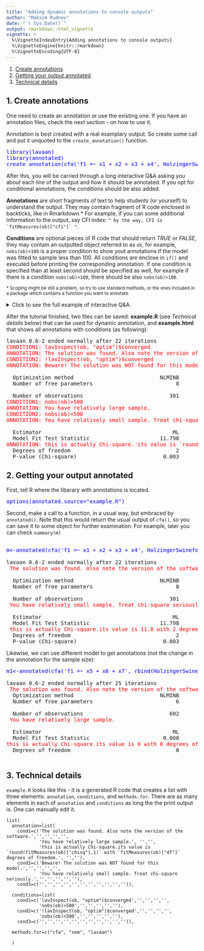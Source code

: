 ```yaml
---
title: "Adding dynamic annotations to console outputs"
author: "Maksim Rudnev"
date: "`r Sys.Date()`"
output: rmarkdown::html_vignette
vignette: >
  %\VignetteIndexEntry{Adding annotations to console outputs}
  %\VignetteEngine{knitr::rmarkdown}
  %\VignetteEncoding{UTF-8}
---
```



1. [Create annotations](#create-annotations)
2. [Getting your output annotated](#getting-your-output-annotated)
3. [Technical details](#technical-details)


## 1. Create annotations


One need to create an annotation or use the existing one. If you have an annotation files, check the next section - on how to use it.

Annotation is best created with a real examplary output. So create some call and put it unquoted to the `create_annotation()` function.


<pre><span style="color:blue">library(lavaan)
library(annotated)
create_annotation(cfa('f1 =~ x1 + x2 + x3 + x4', HolzingerSwineford1939))
</pre>

After this, you will be carried through a long interactive Q&A asking you about each line of the output and how it should be annotated. If you opt for conditional annotations, the conditions should be also added.

**Annotations** are short fragments of text to help students (or yourself) to understand the output. They may contain fragment of R code enclosed in backticks, like in Rmarkdown.\* For example, if you can some additional information to the output, say CFI index: ```" by the way, CFI is `fitMeasures(ob)["cfi"]` "```.

**Conditions** are optional pieces of R code that should return *TRUE* or *FALSE*, they may contain an outputted object referred to as `ob`, for example, `nobs(ob)<100` is a proper condition to show yout annotations if the model was fitted to sample less than 100. All conditions are enclose in `if()` and executed before printing the corresponding annotation. If one condition is specified than at least second should be specified as well, for example if there is a condition `nobs(ob)<100`, there should be also `nobs(ob)>100`.

<small>\* Scoping might be still a problem, so try to use standard methods, or the ones included in a package which contains a function you want to annotate.</small>

<details>
  <summary>
    Click to see the full example of interactive Q&A.
  </summary>

```

[1] lavaan 0.6-2 ended normally after 22 iterations
[2] 
[3]   Optimization method                           NLMINB
[4]   Number of free parameters                          8
[5] 
[6]   Number of observations                           301
[7] 
[8]   Estimator                                         ML
[9]   Model Fit Test Statistic                      11.798
[10]   Degrees of freedom                                 2
[11]   P-value (Chi-square)                           0.003
Above is the output you are going to annotate.

---------------------------------------------------------------------------

Would you like to make annotations conditional?
You will be prompted to add conditions for every line of current output. 

1: Yes
2: No

Selection: 1

---------------------------------------------------------------------------

Every condition will be saved as an R script. You can refer to the output object of the initial call as 'ob'.
Now I am going to return it line by line so you can add your annotations.
If you do not want to comment the line, just press 'Enter'.
---------------------------------------------------------------------------

[1] lavaan 0.6-2 ended normally after 22 iterations
Is it conditional? 

1: Yes
2: No

Selection: 1
---------------------------------------------------------------------------

What is condition 1? lavInspect(m, "optim")$converged

---------------------------------------------------------------------------

Annotate (condition 1): The solution was found. Also note the version of the software.

---------------------------------------------------------------------------

What is condition 2? !lavInspect(m, "optim")$converged

---------------------------------------------------------------------------

Annotate (condition 2): Beware! The solution was NOT found for this model.

---------------------------------------------------------------------------

Need to add another (last) condition? 

1: Yes
2: No

Selection: 2
---------------------------------------------------------------------------

[2] 
[3]   Optimization method                           NLMINB
Is it conditional? 

1: Yes
2: No

Selection: 2
---------------------------------------------------------------------------

Annotate: 
[4]   Number of free parameters                          8
Is it conditional? 

1: Yes
2: No

Selection: 2

---------------------------------------------------------------------------

Annotate: 
[5] 
[6]   Number of observations                           301
Is it conditional? 

1: Yes
2: No

Selection: 1

---------------------------------------------------------------------------

What is condition 1? nobs(ob)>500

---------------------------------------------------------------------------

Annotate (condition 1): You have relatively large sample.

---------------------------------------------------------------------------

What is condition 2? nobs(ob)<500

---------------------------------------------------------------------------

Annotate (condition 2): You have relatively small sample. Treat chi-square seriously.

---------------------------------------------------------------------------

Need to add another (last) condition? 

1: Yes
2: No

Selection: 2

---------------------------------------------------------------------------

[7] 
[8]   Estimator                                         ML
Is it conditional? 

1: Yes
2: No

Selection: 2

---------------------------------------------------------------------------

Annotate: 
[9]   Model Fit Test Statistic                      11.798
Is it conditional? 

1: Yes
2: No

Selection: 2

---------------------------------------------------------------------------

Annotate: this is actually Chi-square. its value is `round(fitMeasures(ob)["chisq"],1)` with `fitMeasures(ob)["df"]` degrees of freedom.

---------------------------------------------------------------------------

[10]   Degrees of freedom                                 2
Is it conditional? 

1: Yes
2: No

Selection: 2

---------------------------------------------------------------------------

Annotate: 

---------------------------------------------------------------------------

[11]   P-value (Chi-square)                           0.003
Is it conditional? 

1: Yes
2: No

Selection: 2

---------------------------------------------------------------------------

Annotate: 

---------------------------------------------------------------------------

It's over. Press Enter and have a look at the annotated. 

---------------------------------------------------------------------------

lavaan 0.6-2 ended normally after 22 iterations 
CONDITION: lavInspect(m, "optim")$converged
ANNOTATION: The solution was found. Also note the version of the software.
CONDITION: !lavInspect(m, "optim")$converged
ANNOTATION: Beware! The solution was NOT found for this model.

 

  Optimization method                           NLMINB 

  Number of free parameters                          8 

 

  Number of observations                           301 
CONDITION: nobs(ob)>500
ANNOTATION: You have relatively large sample.
CONDITION: nobs(ob)<500
ANNOTATION: You have relatively small sample. Tread chi-square seriously.

 

  Estimator                                         ML 

  Model Fit Test Statistic                      11.798 
CONDITION: 
ANNOTATION: this is actually Chi-square. its value is `round(fitMeasures(ob)["chisq"],1)` with `fitMeasures(ob)["df"]` degrees of freedom.

  Degrees of freedom                                 2 

  P-value (Chi-square)                           0.003 
  
---------------------------------------------------------------------------

How do I save the annotations?

1: + Save as R-script for future use with 'annotate' function.
2:   Save as html as the static example.

Enter one or more numbers separated by spaces, or an empty line to cancel
1: 1 2

---------------------------------------------------------------------------

To which functions this annotation is applicable? separate by spaces e.g., lavaan::cfa cfa:  cfa sem lavaan

---------------------------------------------------------------------------

Give this file a name with .R extension: example.R

---------------------------------------------------------------------------

Entries are saved to example.R. You can manually edit them later.
all done.

```
</details>



After the tutorial finished, two files can be saved: **example.R** (see *Technical details* below) that can be used for dynamic annotation, and **example.html** that shows all annotations with conditions (as following):


<pre>lavaan 0.6-2 ended normally after 22 iterations<br><span style='color:red;'>CONDITION1: lavInspect(ob, "optim")$converged<br>ANNOTATION: The solution was found. Also note the version of the software.<br>CONDITION2: !lavInspect(ob, "optim")$converged<br>ANNOTATION: Beware! The solution was NOT found for this model.<br></span><br><span style='color:red;'></span>  Optimization method                           NLMINB<br><span style='color:red;'></span>  Number of free parameters                          8<br><span style='color:red;'></span><br><span style='color:red;'></span>  Number of observations                           301<br><span style='color:red;'>CONDITION1: nobs(ob)>500<br>ANNOTATION: You have relatively large sample.<br>CONDITION2: nobs(ob)<500<br>ANNOTATION: You have relatively small sample. Treat chi-square seriously.<br></span><br><span style='color:red;'></span>  Estimator                                         ML<br><span style='color:red;'></span>  Model Fit Test Statistic                      11.798<br><span style='color:red;'>ANNOTATION: this is actually Chi-square. its value is `round(fitMeasures(ob)["chisq"],1)` with `fitMeasures(ob)["df"]` degrees of freedom. <br></span>  Degrees of freedom                                 2<br><span style='color:red;'></span>  P-value (Chi-square)                           0.003<br><span style='color:red;'></span></pre>



## 2. Getting your output annotated

First, tell R where the libarary with annotations is located.

<pre><span style="color:blue">options(annotated.source="example.R")
</span></pre>


Second, make a call to a function, in a usual way, but embraced by `annotated()`. Note that this would return the usual output of `cfa()`, so you can save it to some object for further examination. For example, later you can check `summary(m)`

<pre>
 <span style="color:blue"> 
m<-annotated(cfa('f1 =~ x1 + x2 + x3 + x4', HolzingerSwineford1939))</span>

lavaan 0.6-2 ended normally after 22 iterations
 <span style="color:red">The solution was found. Also note the version of the software. </span>

  Optimization method                           NLMINB
  Number of free parameters                          8

  Number of observations                           301
 <span style="color:red">You have relatively small sample. Treat chi-square seriously. </span>

  Estimator                                         ML
  Model Fit Test Statistic                      11.798
 <span style="color:red">this is actually Chi-square.its value is 11.8 with 2 degrees of freedom.</span>
  Degrees of freedom                                 2
  P-value (Chi-square)                           0.003
</pre>

Likewise,  we can use different model to get annotations (not the change in the annotation for the sample size): 
<pre>
<span style="color:blue">m1<-annotated(cfa('f1 =~ x5 + x6 + x7', rbind(HolzingerSwineford1939, HolzingerSwineford1939)  )) </span>

lavaan 0.6-2 ended normally after 25 iterations
 <span style="color:red">The solution was found. Also note the version of the software. </span>
  Optimization method                           NLMINB
  Number of free parameters                          6

  Number of observations                           602
 <span style="color:red">You have relatively large sample.  </span>

  Estimator                                         ML
  Model Fit Test Statistic                       0.000
<span style="color:red">this is actually Chi-square.its value is 0 with 0 degrees of freedom. </span>
  Degrees of freedom                                 0
 </pre>
  
  

## 3. Technical details

`example.R` looks like this - it is a generated R code that creates a list with three elements: `annotation`, `conditions`, and `methods.for`. There are as many elements in each of `annotation` and `conditions` as long the the print output is. One can manually edit it.

```
list(
  annotation=list(
    cond1=c('The solution was found. Also note the version of the software.','','','','',
            'You have relatively large sample.', '','',
            'this is actually Chi-square.its value is `round(fitMeasures(ob)["chisq"],1)` with `fitMeasures(ob)["df"]` degrees of freedom.', '',''),
    cond2=c('Beware! The solution was NOT found for this model.','','','','',
            'You have relatively small sample. Treat chi-square seriously.','','','','',''),
    cond3=c('','','','','','','','','','','')),
  
  conditions=list(
    cond1=c('lavInspect(ob, "optim")$converged','','','','',
            'nobs(ob)>500','','','','',''),
    cond2=c('!lavInspect(ob, "optim")$converged','','','','',
            'nobs(ob)<500','','','','',''),
    cond3=c('','','','','','','','','','','')),
  
  methods.for=c("cfa", "sem", "lavaan")
  
  )
```


